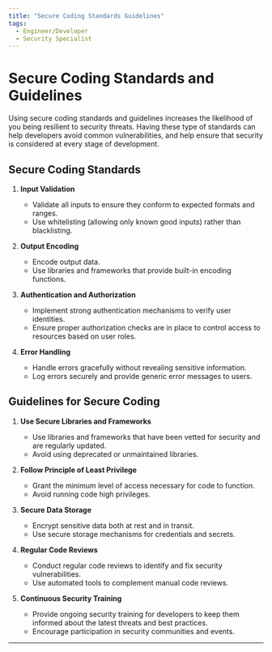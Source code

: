```yaml
---
title: "Secure Coding Standards Guidelines"
tags:
  - Engineer/Developer
  - Security Specialist
---
```



<TagProvider>
<TagFilter />

# Secure Coding Standards and Guidelines

<TagList tags={frontmatter.tags} />
<AttributionList contributors={frontmatter.contributors} />

Using secure coding standards and guidelines increases the likelihood of you being resilient to security threats. Having
these type of standards can help developers avoid common vulnerabilities, and help ensure that security is considered
at every stage of development.

## Secure Coding Standards

1. **Input Validation**
   - Validate all inputs to ensure they conform to expected formats and ranges.
   - Use whitelisting (allowing only known good inputs) rather than blacklisting.

2. **Output Encoding**
   - Encode output data.
   - Use libraries and frameworks that provide built-in encoding functions.

3. **Authentication and Authorization**
   - Implement strong authentication mechanisms to verify user identities.
   - Ensure proper authorization checks are in place to control access to resources based on user roles.

4. **Error Handling**
   - Handle errors gracefully without revealing sensitive information.
   - Log errors securely and provide generic error messages to users.

## Guidelines for Secure Coding

1. **Use Secure Libraries and Frameworks**
   - Use libraries and frameworks that have been vetted for security and are regularly updated.
   - Avoid using deprecated or unmaintained libraries.

2. **Follow Principle of Least Privilege**
   - Grant the minimum level of access necessary for code to function.
   - Avoid running code high privileges.

3. **Secure Data Storage**
   - Encrypt sensitive data both at rest and in transit.
   - Use secure storage mechanisms for credentials and secrets.

4. **Regular Code Reviews**
   - Conduct regular code reviews to identify and fix security vulnerabilities.
   - Use automated tools to complement manual code reviews.

5. **Continuous Security Training**
   - Provide ongoing security training for developers to keep them informed about the latest threats and best practices.
   - Encourage participation in security communities and events.

---

</TagProvider>
<ContributeFooter />

